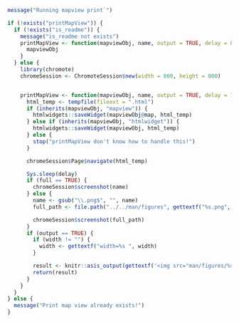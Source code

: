 ```r
message("Running mapview print`")
```

```r
if (!exists("printMapView")) {
  if (!exists("is_readme")) {
    message("is_readme not exists")
    printMapView <- function(mapviewObj, name, output = TRUE, delay = 0.2, full = FALSE) {
      mapviewObj
    }
  } else {
    library(chromote)
    chromeSession <- ChromoteSession$new(width = 800, height = 800)


    printMapView <- function(mapviewObj, name, output = TRUE, delay = 10, full = FALSE, width = "500") {
      html_temp <- tempfile(fileext = ".html")
      if (inherits(mapviewObj, "mapview")) {
        htmlwidgets::saveWidget(mapviewObj@map, html_temp)
      } else if (inherits(mapviewObj, "htmlwidget")) {
        htmlwidgets::saveWidget(mapviewObj, html_temp)
      } else {
        stop("printMapView don't know how to handle this!")
      }

      chromeSession$Page$navigate(html_temp)

      Sys.sleep(delay)
      if (full == TRUE) {
        chromeSession$screenshot(name)
      } else {
        name <- gsub("\\.png$", "", name)
        full_path <- file.path("../../man/figures", gettextf("%s.png", name))

        chromeSession$screenshot(full_path)
      }
      if (output == TRUE) {
        if (width != "") {
          width <- gettextf("width=%s ", width)
        }

        result <- knitr::asis_output(gettextf('<img src="man/figures/%s.png" %s/>\n', name, width))
        return(result)
      }
    }
  }
} else {
  message("Print map view already exists!")
}
```